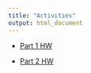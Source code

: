 ```yaml
---
title: "Activities"
output: html_document
---
```



- [Part 1 HW](https://github.com/making-data-science-count/s21-intro-to-data-sci-methods-in-ed/blob/main/activities/learning-lab-tutorial-1.1.Rmd)

- [Part 2 HW](https://github.com/making-data-science-count/s21-intro-to-data-sci-methods-in-ed/blob/main/activities/learning-lab-tutorial-1.2.Rmd)

